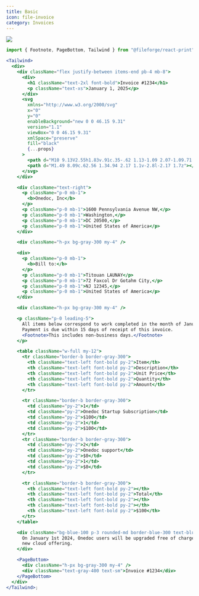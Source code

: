 ```yaml
---
title: Basic
icon: file-invoice
category: Invoices
---
```


<Frame background="subtle"><img src="../../images/previews/ui-templates-invoice-808342e7/document.1.jpg" style={{  width: '100%', height: 'auto', maxHeight: '500px', borderRadius: "0.25rem", overflow: "hidden", border: '1px solid #E5E4E2' }} /></Frame>

```jsx
import { Footnote, PageBottom, Tailwind } from "@fileforge/react-print";

<Tailwind>
  <div>
    <div className="flex justify-between items-end pb-4 mb-8">
      <div>
        <h1 className="text-2xl font-bold">Invoice #1234</h1>
        <p className="text-xs">January 1, 2025</p>
      </div>
      <svg
        xmlns="http://www.w3.org/2000/svg"
        x="0"
        y="0"
        enableBackground="new 0 0 46.15 9.31"
        version="1.1"
        viewBox="0 0 46.15 9.31"
        xmlSpace="preserve"
        fill="black"
        {...props}
      >
        <path d="M10 9.13V2.55h1.83v.91c.35-.62 1.13-1.09 2.07-1.09.71 0 1.32.24 1.81.71s.74 1.15.74 2.03v4.02h-1.88V5.6c0-.96-.5-1.5-1.28-1.5-.85 0-1.42.62-1.42 1.55v3.48H10zM23.84 6.48h-4.83c.23.83.83 1.24 1.79 1.24.74 0 1.43-.22 2.05-.64l.74 1.28c-.8.61-1.76.91-2.88.91-1.16 0-2.05-.34-2.67-1-.61-.66-.92-1.47-.92-2.45 0-1 .32-1.81.96-2.46.64-.66 1.48-.98 2.51-.98.97 0 1.76.3 2.39.89.62.59.94 1.39.94 2.41-.01.23-.04.5-.08.8zM19 5.13h3.09c-.18-.76-.73-1.22-1.51-1.22-.76 0-1.38.46-1.58 1.22zM29.43 0h1.88v9.13h-1.82v-.71c-.52.59-1.16.88-1.96.88-.92 0-1.69-.32-2.31-.98-.61-.66-.92-1.47-.92-2.47 0-.98.31-1.8.92-2.46.62-.66 1.39-1 2.31-1 .74 0 1.38.26 1.89.8V0zm-.39 4.6c-.31-.34-.71-.5-1.2-.5s-.89.17-1.21.5c-.31.34-.47.74-.47 1.22 0 .49.16.91.47 1.25.32.34.72.5 1.21.5s.89-.17 1.2-.5c.32-.34.48-.76.48-1.25 0-.47-.15-.88-.48-1.22zM33.03 8.31c-.66-.67-.98-1.5-.98-2.47s.32-1.8.98-2.46c.66-.67 1.51-1.01 2.55-1.01 1.04 0 1.91.34 2.57 1.01.66.66 1 1.49 1 2.46s-.34 1.8-1 2.47c-.66.66-1.52 1-2.57 1-1.04 0-1.89-.34-2.55-1zm3.74-3.68c-.32-.34-.72-.5-1.19-.5s-.86.17-1.19.5c-.32.32-.48.73-.48 1.2 0 .49.16.9.48 1.24.32.32.72.49 1.19.49s.86-.17 1.19-.49c.32-.34.49-.74.49-1.24 0-.47-.17-.88-.49-1.2zM40.5 8.31c-.65-.65-.97-1.47-.97-2.48s.32-1.83.98-2.47c.66-.65 1.5-.97 2.54-.97 1.36 0 2.55.67 3.09 1.87l-1.5.8c-.38-.62-.9-.94-1.56-.94-.49 0-.89.17-1.21.49-.32.32-.48.73-.48 1.21 0 .49.16.91.47 1.24.32.32.72.48 1.2.48.66 0 1.27-.38 1.55-.92l1.52.9c-.58 1.07-1.74 1.75-3.12 1.75-1.02 0-1.86-.32-2.51-.96zM9.26 4.7c0-1.29-.44-2.36-1.34-3.25C7.03.55 5.94.1 4.63.1c-1.3 0-2.39.45-3.29 1.35C.45 2.34 0 3.43 0 4.71c0 .37.05.72.12 1.05l4.3-3.39h2.22v6.46c.47-.22.9-.5 1.29-.88.89-.89 1.33-1.97 1.33-3.25z"></path>
        <path d="M1.49 8.09c.62.56 1.34.94 2.17 1.1v-2.8l-2.17 1.7z"></path>
      </svg>
    </div>

    <div className="text-right">
      <p className="p-0 mb-1">
        <b>Onedoc, Inc</b>
      </p>
      <p className="p-0 mb-1">1600 Pennsylvania Avenue NW,</p>
      <p className="p-0 mb-1">Washington,</p>
      <p className="p-0 mb-1">DC 20500,</p>
      <p className="p-0 mb-1">United States of America</p>
    </div>

    <div className="h-px bg-gray-300 my-4" />

    <div>
      <p className="p-0 mb-1">
        <b>Bill to:</b>
      </p>
      <p className="p-0 mb-1">Titouan LAUNAY</p>
      <p className="p-0 mb-1">72 Faxcol Dr Gotahm City,</p>
      <p className="p-0 mb-1">NJ 12345,</p>
      <p className="p-0 mb-1">United States of America</p>
    </div>

    <div className="h-px bg-gray-300 my-4" />

    <p className="p-0 leading-5">
      All items below correspond to work completed in the month of January 2024.
      Payment is due within 15 days of receipt of this invoice.
      <Footnote>This includes non-business days.</Footnote>
    </p>

    <table className="w-full my-12">
      <tr className="border-b border-gray-300">
        <th className="text-left font-bold py-2">Item</th>
        <th className="text-left font-bold py-2">Description</th>
        <th className="text-left font-bold py-2">Unit Price</th>
        <th className="text-left font-bold py-2">Quantity</th>
        <th className="text-left font-bold py-2">Amount</th>
      </tr>

      <tr className="border-b border-gray-300">
        <td className="py-2">1</td>
        <td className="py-2">Onedoc Startup Subscription</td>
        <td className="py-2">$100</td>
        <td className="py-2">1</td>
        <td className="py-2">$100</td>
      </tr>
      <tr className="border-b border-gray-300">
        <td className="py-2">2</td>
        <td className="py-2">Onedoc support</td>
        <td className="py-2">$0</td>
        <td className="py-2">1</td>
        <td className="py-2">$0</td>
      </tr>

      <tr className="border-b border-gray-300">
        <th className="text-left font-bold py-2"></th>
        <th className="text-left font-bold py-2">Total</th>
        <th className="text-left font-bold py-2"></th>
        <th className="text-left font-bold py-2"></th>
        <th className="text-left font-bold py-2">$100</th>
      </tr>
    </table>

    <div className="bg-blue-100 p-3 rounded-md border-blue-300 text-blue-800 text-sm">
      On January 1st 2024, Onedoc users will be upgraded free of charge to our
      new cloud offering.
    </div>

    <PageBottom>
      <div className="h-px bg-gray-300 my-4" />
      <div className="text-gray-400 text-sm">Invoice #1234</div>
    </PageBottom>
  </div>
</Tailwind>;

```

